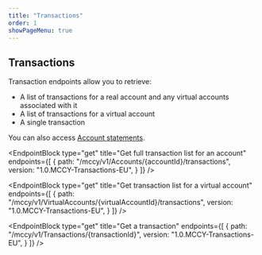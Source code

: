 ```yaml
---
title: "Transactions"
order: 1
showPageMenu: true
---
```



## Transactions

Transaction endpoints allow you to retrieve:
- A list of transactions for a real account and any virtual accounts associated with it
- A list of transactions for a virtual account
- A single transaction

You can also access [Account statements](./statements).

<EndpointBlock
  type="get"
  title="Get full transaction list for an account"
  endpoints={[
    {
      path: "/mccy/v1/Accounts/{accountId}/transactions",
      version: "1.0.MCCY-Transactions-EU",
    }
  ]}
/>

<EndpointBlock
  type="get"
  title="Get transaction list for a virtual account"
  endpoints={[
    {
      path: "/mccy/v1/VirtualAccounts/{virtualAccountId}/transactions",
      version: "1.0.MCCY-Transactions-EU",
    }
  ]}
/>

<EndpointBlock
  type="get"
  title="Get a transaction"
  endpoints={[
    {
      path: "/mccy/v1/Transactions/{transactionId}",
      version: "1.0.MCCY-Transactions-EU",
    }
  ]}
/>